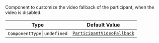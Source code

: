 Component to customize the video fallback of the participant, when the video is disabled.

| Type                          | Default Value                                                                                                                                                                          |
| ----------------------------- | -------------------------------------------------------------------------------------------------------------------------------------------------------------------------------------- |
| `ComponentType`\| `undefined` | [`ParticipantVideoFallback`](https://github.com/GetStream/stream-video-js/blob/main/packages/react-native-sdk/src/components/Participant/ParticipantView/ParticipantVideoFallback.tsx) |
